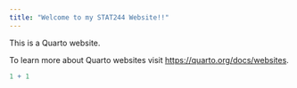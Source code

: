 ```yaml
---
title: "Welcome to my STAT244 Website!!"
---
```


This is a Quarto website.

To learn more about Quarto websites visit <https://quarto.org/docs/websites>.

```r
1 + 1
```

